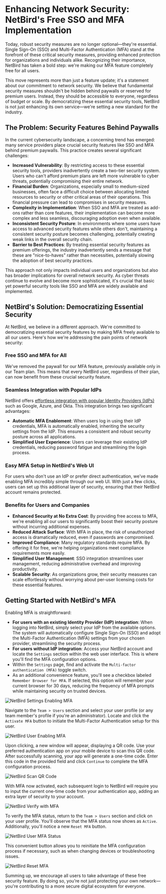 # Enhancing Network Security: NetBird's Free SSO and MFA Implementation

Today, robust security measures are no longer optional—they're essential. Single Sign-On (SSO) and Multi-Factor Authentication (MFA) stand at the forefront of these critical security measures, providing enhanced protection for organizations and individuals alike. Recognizing their importance, NetBird has taken a bold step: we're making our MFA feature completely free for all users.

This move represents more than just a feature update; it's a statement about our commitment to network security. We believe that fundamental security measures shouldn't be hidden behind paywalls or reserved for premium users. Instead, they should be accessible to everyone, regardless of budget or scale. By democratizing these essential security tools, NetBird is not just enhancing its own service—we're setting a new standard for the industry.

## The Problem: Security Features Behind Paywalls

In the current cybersecurity landscape, a concerning trend has emerged: many service providers place crucial security features like SSO and MFA behind premium paywalls. This practice creates several significant challenges:

* **Increased Vulnerability**: By restricting access to these essential security tools, providers inadvertently create a two-tier security system. Users who can't afford premium plans are left more vulnerable to cyber threats, potentially compromising their entire network.
* **Financial Burden**: Organizations, especially small to medium-sized businesses, often face a difficult choice between allocating limited resources to security or other critical areas of their operations. This financial pressure can lead to compromises in security measures.
* **Complexity in Implementation**: When SSO and MFA are treated as add-ons rather than core features, their implementation can become more complex and less seamless, discouraging adoption even when available.
* **Inconsistent Security Posture**: In environments where some users have access to advanced security features while others don't, maintaining a consistent security posture becomes challenging, potentially creating weak links in the overall security chain.
* **Barrier to Best Practices**: By treating essential security features as premium offerings, the industry inadvertently sends a message that these are "nice-to-haves" rather than necessities, potentially slowing the adoption of best security practices.

This approach not only impacts individual users and organizations but also has broader implications for overall network security. As cyber threats continue to evolve and become more sophisticated, it's crucial that basic yet powerful security tools like SSO and MFA are widely available and implemented.

## NetBird's Solution: Democratizing Essential Security 

At NetBird, we believe in a different approach. We're committed to democratizing essential security features by making MFA freely available to all our users. Here's how we're addressing the pain points of network security:

### Free SSO and MFA for All

We've removed the paywall for our MFA feature, previously available only in our Team plan. This means that every NetBird user, regardless of their plan, can now benefit from these crucial security feature. 

### Seamless Integration with Popular IdPs

NetBird offers [effortless integration with popular Identity Providers (IdPs)](https://docs.netbird.io/selfhosted/identity-providers#managed-idps) such as Google, Azure, and Okta. This integration brings two significant advantages:

* **Automatic MFA Enablement**: When users log in using their IdP credentials, MFA is automatically enabled, inheriting the security settings from the IdP. This ensures a consistent and robust security posture across all applications.
* **Simplified User Experience**: Users can leverage their existing IdP credentials, reducing password fatigue and streamlining the login process.

### Easy MFA Setup in NetBird's Web UI

For users who don't use an IdP or prefer direct authentication, we've made enabling MFA incredibly simple through our web UI. With just a few clicks, users can set up this additional layer of security, ensuring that their NetBird account remains protected.

### Benefits for Users and Companies

* **Enhanced Security at No Extra Cost**: By providing free access to MFA, we're enabling all our users to significantly boost their security posture without incurring additional expenses.
* **Reduced Attack Surface**: With MFA in place, the risk of unauthorized access is dramatically reduced, even if passwords are compromised.
* **Improved Compliance**: Many regulatory standards require MFA. By offering it for free, we're helping organizations meet compliance requirements more easily.
* **Simplified User Management**: SSO integration streamlines user management, reducing administrative overhead and improving productivity.
* **Scalable Security**: As organizations grow, their security measures can scale effortlessly without worrying about per-user licensing costs for these essential features.

## Getting Started with NetBird's MFA

Enabling MFA is straightforward:

* **For users with an existing Identity Provider (IdP) integration**: When logging into NetBird, simply select your IdP from the available options. The system will automatically configure Single Sign-On (SSO) and adopt the Multi-Factor Authentication (MFA) settings from your chosen provider, streamlining the security process.
* **For users without IdP integration**: Access your NetBird account and locate the `Settings` section within the web user interface. This is where you'll find the MFA configuration options.
* Within the `Settings` page, find and activate the `Multi-factor authentication (MFA)` toggle switch. 
* As an additional convenience feature, you'll see a checkbox labeled `Remember Browser for MFA`. If selected, this option will remember your current browser for 30 days, reducing the frequency of MFA prompts while maintaining security on trusted devices.

![NetBird Settings Enabling MFA](/docs-static/img/how-to-guides/mfa-implementation/mfa-01.png)

Navigate to the `Team > Users` section and select your user profile (or any team member's profile if you're an administrator). Locate and click the `Activate MFA` button to initiate the Multi-Factor Authentication setup for this user.

![NetBird User Enabling MFA](/docs-static/img/how-to-guides/mfa-implementation/mfa-02.png)

Upon clicking, a new window will appear, displaying a QR code. Use your preferred authentication app on your mobile device to scan this QR code. After successfully scanning, your app will generate a one-time code. Enter this code in the provided field and click `Continue` to complete the MFA configuration process.

![NetBird Scan QR Code](/docs-static/img/how-to-guides/mfa-implementation/mfa-03.png)

With MFA now activated, each subsequent login to NetBird will require you to input the current one-time code from your authentication app, adding an extra layer of security to your account.

![NetBird Verify with MFA](/docs-static/img/how-to-guides/mfa-implementation/mfa-04.png)

To verify the MFA status, return to the `Team > Users` section and click on your user profile. You'll observe that the MFA status now shows as `Active`. Additionally, you'll notice a new `Reset MFA` button.

![NetBird User MFA Status](/docs-static/img/how-to-guides/mfa-implementation/mfa-05.png)

This convenient button allows you to reinitiate the MFA configuration process if necessary, such as when changing devices or troubleshooting issues.

![NetBird Reset MFA](/docs-static/img/how-to-guides/mfa-implementation/mfa-06.png)

Summing up, we encourage all users to take advantage of these free security feature. By doing so, you're not just protecting your own network—you're contributing to a more secure digital ecosystem for everyone.